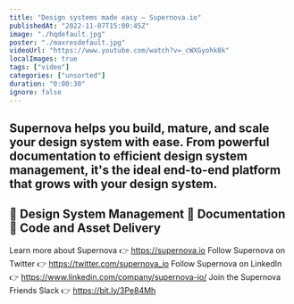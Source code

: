 ```yaml
---
title: "Design systems made easy — Supernova.io"
publishedAt: "2022-11-07T15:00:45Z"
image: "./hqdefault.jpg"
poster: "./maxresdefault.jpg"
videoUrl: "https://www.youtube.com/watch?v=_cWXGyohk8k"
localImages: true
tags: ["video"]
categories: ["unsorted"]
duration: "0:00:30"
ignore: false
---
```

Supernova helps you build, mature, and scale your design system with ease. From powerful documentation to efficient design system management, it's the ideal end-to-end platform that grows with your design system.
--------
🔹 Design System Management
🔹 Documentation
🔹 Code and Asset Delivery
--------
Learn more about Supernova 👉 https://supernova.io
Follow Supernova on Twitter 👉  https://twitter.com/supernova_io
Follow Supernova on LinkedIn 👉 https://www.linkedin.com/company/supernova-io/
Join the Supernova Friends Slack 👉 https://bit.ly/3Pe84Mh
